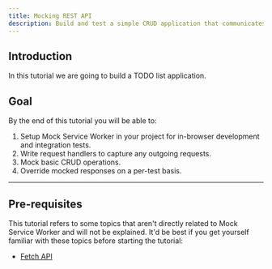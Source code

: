 ```yaml
---
title: Mocking REST API
description: Build and test a simple CRUD application that communicates to a non-existing REST API server.
---
```


## Introduction

In this tutorial we are going to build a TODO list application.

## Goal

By the end of this tutorial you will be able to:

1. Setup Mock Service Worker in your project for in-browser development and integration tests.
1. Write request handlers to capture any outgoing requests.
1. Mock basic CRUD operations.
1. Override mocked responses on a per-test basis.

---

## Pre-requisites

This tutorial refers to some topics that aren't directly related to Mock Service Worker and will not be explained. It'd be best if you get yourself familiar with these topics before starting the tutorial:

- [Fetch API](#)
